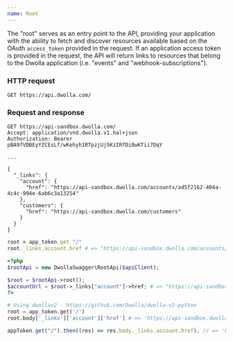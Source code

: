 ```yaml
---
name: Root
---
```


The "root" serves as an entry point to the API, providing your application with the ability to fetch and discover resources available based on the OAuth `access_token` provided in the request. If an application access token is provided in the request, the API will return links to resources that belong to the Dwolla application (i.e. "events" and "webhook-subscriptions").

### HTTP request

`GET https://api.dwolla.com/`

### Request and response

```raw
GET https://api-sandbox.dwolla.com/
Accept: application/vnd.dwolla.v1.hal+json
Authorization: Bearer pBA9fVDBEyYZCEsLf/wKehyh1RTpzjUj5KzIRfDi0wKTii7DqY

...

{
  "_links": {
    "account": {
      "href": "https://api-sandbox.dwolla.com/accounts/ad5f2162-404a-4c4c-994e-6ab6c3a13254"
    },
    "customers": {
      "href": "https://api-sandbox.dwolla.com/customers"
    }
  }
}
```

```ruby
root = app_token.get "/"
root._links.account.href # => "https://api-sandbox.dwolla.com/accounts/ad5f2162-404a-4c4c-994e-6ab6c3a13254"
```

```php
<?php
$rootApi = new DwollaSwagger\RootApi($apiClient);

$root = $rootApi->root();
$accountUrl = $root->_links["account"]->href; # => "https://api-sandbox.dwolla.com/accounts/ad5f2162-404a-4c4c-994e-6ab6c3a13254"
?>
```

```python
# Using dwollav2 - https://github.com/Dwolla/dwolla-v2-python
root = app_token.get('/')
root.body['_links']['account']['href'] # => 'https://api-sandbox.dwolla.com/accounts/ad5f2162-404a-4c4c-994e-6ab6c3a13254'
```

```javascript
appToken.get("/").then((res) => res.body._links.account.href); // => 'https://api-sandbox.dwolla.com/accounts/ad5f2162-404a-4c4c-994e-6ab6c3a13254'
```
